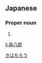 ==Japanese==
{{ja-kanjitab|喜|八|郎}}

===Proper noun===
{{ja-pos|proper|きはちろう}}

# {{given name|male|lang=ja}}

[[Category:Japanese male given names|きはちろう]]

[[li:喜八郎]]